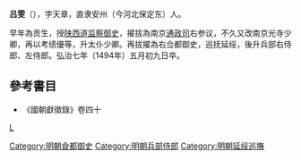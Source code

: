 {{Otheruses|吕雯|other=同名或類似名的其它條目描述}}'''吕雯'''（{{bd|1429年||1494年|catIdx=L}}），字天章，直隶安州（今河北保定东）人。

早年為贡生，授[[陕西道|陕西道]][[监察御史|监察御史]]，擢拔為南京[[通政司|通政司]]右参议，不久又改南京光寺少卿，再以考绩優等，升太仆少卿。再拔擢為右佥都御史，巡抚延绥，後升兵部右侍郎、左侍郎。弘治七年（1494年）五月初九日卒。

== 參考書目 ==
*《國朝獻徵錄》卷四十
[[category:明朝通政使司參議|L]]
[[Category:明朝僉都御史|Category:明朝僉都御史]]
[[Category:明朝兵部侍郎|Category:明朝兵部侍郎]]
[[Category:明朝延绥巡撫|Category:明朝延绥巡撫]]